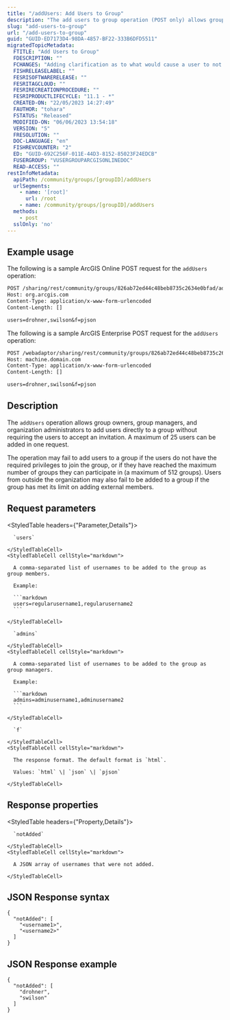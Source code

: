 ```yaml
---
title: "/addUsers: Add Users to Group"
description: "The add users to group operation (POST only) allows group owner, group manager and org administrator to add org members directly to a group without requiring them to accept invitation."
slug: "add-users-to-group"
url: "/add-users-to-group"
guid: "GUID-ED7173D4-98DA-4857-BF22-333B6DFD5511"
migratedTopicMetadata:
  FTITLE: "Add Users to Group"
  FDESCRIPTION: ""
  FCHANGES: "Adding clarification as to what would cause a user to not be added to a group"
  FISHRELEASELABEL: ""
  FESRISOFTWARERELEASE: ""
  FESRITAGCLOUD: ""
  FESRIRECREATIONPROCEDURE: ""
  FESRIPRODUCTLIFECYCLE: "11.1 - *"
  CREATED-ON: "22/05/2023 14:27:49"
  FAUTHOR: "tohara"
  FSTATUS: "Released"
  MODIFIED-ON: "06/06/2023 13:54:18"
  VERSION: "5"
  FRESOLUTION: ""
  DOC-LANGUAGE: "en"
  FISHREVCOUNTER: "2"
  ED: "GUID-692C256F-011E-44D3-8152-85023F24EDCB"
  FUSERGROUP: "VUSERGROUPARCGISONLINEDOC"
  READ-ACCESS: ""
restInfoMetadata:
  apiPath: /community/groups/[groupID]/addUsers
  urlSegments:
    - name: '[root]'
      url: /root
    - name: /community/groups/[groupID]/addUsers
  methods:
    - post
  sslOnly: 'no'
---
```


## Example usage

The following is a sample ArcGIS Online POST request for the `addUsers` operation:

```markdown
POST /sharing/rest/community/groups/826ab72ed44c48beb8735c2634e0bfad/addUsers HTTP/1.1
Host: org.arcgis.com
Content-Type: application/x-www-form-urlencoded
Content-Length: []

users=drohner,swilson&f=pjson
```

The following is a sample ArcGIS Enterprise POST request for the `addUsers` operation:

```markdown
POST /webadaptor/sharing/rest/community/groups/826ab72ed44c48beb8735c2634e0bfad/addUsers HTTP/1.1
Host: machine.domain.com
Content-Type: application/x-www-form-urlencoded
Content-Length: []

users=drohner,swilson&f=pjson
```

## Description

The `addUsers` operation allows group owners, group managers, and organization administrators to add users directly to a group without requiring the users to accept an invitation. A maximum of 25 users can be added in one request.

The operation may fail to add users to a group if the users do not have the required privileges to join the group, or if they have reached the maximum number of groups they can participate in (a maximum of 512 groups). Users from outside the organization may also fail to be added to a group if the group has met its limit on adding external members.

## Request parameters

<StyledTable headers={"Parameter,Details"}>
  <StyledTableRow>
    <StyledTableCell cellStyle="markdown">

      `users` 

    </StyledTableCell>
    <StyledTableCell cellStyle="markdown">

      A comma-separated list of usernames to be added to the group as group members.

      Example:

      ```markdown
      users=regularusername1,regularusername2
      ```

    </StyledTableCell>
  </StyledTableRow>
  <StyledTableRow>
    <StyledTableCell cellStyle="markdown">

      `admins` 

    </StyledTableCell>
    <StyledTableCell cellStyle="markdown">

      A comma-separated list of usernames to be added to the group as group managers.

      Example:

      ```markdown
      admins=adminusername1,adminusername2
      ```

    </StyledTableCell>
  </StyledTableRow>
  <StyledTableRow>
    <StyledTableCell cellStyle="markdown">

      `f` 

    </StyledTableCell>
    <StyledTableCell cellStyle="markdown">

      The response format. The default format is `html`.

      Values: `html` \| `json` \| `pjson`

    </StyledTableCell>
  </StyledTableRow>
</StyledTable>

## Response properties

<StyledTable headers={"Property,Details"}>
  <StyledTableRow>
    <StyledTableCell cellStyle="markdown">

      `notAdded` 

    </StyledTableCell>
    <StyledTableCell cellStyle="markdown">

      A JSON array of usernames that were not added.

    </StyledTableCell>
  </StyledTableRow>
</StyledTable>

## JSON Response syntax

```other
{
  "notAdded": [  
    "<username1>",
    "<username2>"
  ]
}
```

## JSON Response example

```other
{
  "notAdded": [
    "drohner",
    "swilson"
  ]
}
```

 

